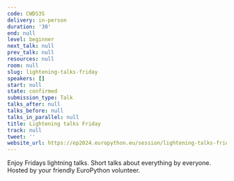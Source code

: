 ```yaml
---
code: CWDS3S
delivery: in-person
duration: '30'
end: null
level: beginner
next_talk: null
prev_talk: null
resources: null
room: null
slug: lightening-talks-friday
speakers: []
start: null
state: confirmed
submission_type: Talk
talks_after: null
talks_before: null
talks_in_parallel: null
title: Lightening talks Friday
track: null
tweet: ''
website_url: https://ep2024.europython.eu/session/lightening-talks-friday
---
```


Enjoy Fridays lightning talks. Short talks about everything by everyone. Hosted by your friendly EuroPython volunteer.
